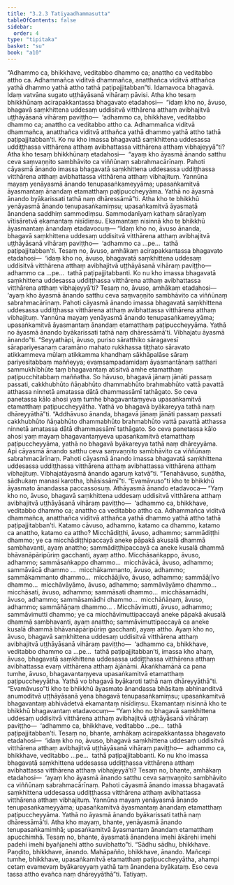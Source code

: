 ```yaml
---
title: "3.2.3 Tatiyaadhammasutta"
tableOfContents: false
sidebar:
  order: 4
type: "tipitaka"
basket: "su"
book: "a10"
---
```



<DynamicBreadcrumb />

<Division number="115" book="a10">

<Paragraph number="1005" book="a10">
“Adhammo ca, bhikkhave, veditabbo dhammo ca; anattho ca veditabbo attho ca. Adhammañca viditvā dhammañca, anatthañca viditvā atthañca yathā dhammo yathā attho tathā paṭipajjitabban”ti. Idamavoca bhagavā. Idaṃ vatvāna sugato uṭṭhāyāsanā vihāraṃ pāvisi.
</Paragraph>

<Paragraph number="1006" book="a10">
Atha kho tesaṃ bhikkhūnaṃ acirapakkantassa bhagavato etadahosi—  “idaṃ kho no, āvuso, bhagavā saṃkhittena uddesaṃ uddisitvā vitthārena atthaṃ avibhajitvā uṭṭhāyāsanā vihāraṃ paviṭṭho—  ‘adhammo ca, bhikkhave, veditabbo dhammo ca; anattho ca veditabbo attho ca. Adhammañca viditvā dhammañca, anatthañca viditvā atthañca yathā dhammo yathā attho tathā paṭipajjitabban’ti. Ko nu kho imassa bhagavatā saṃkhittena uddesassa uddiṭṭhassa vitthārena atthaṃ avibhattassa vitthārena atthaṃ vibhajeyyā”ti?
</Paragraph>

<Paragraph number="1007" book="a10">
Atha kho tesaṃ bhikkhūnaṃ etadahosi—  “ayaṃ kho āyasmā ānando satthu ceva saṃvaṇṇito sambhāvito ca viññūnaṃ sabrahmacārīnaṃ. Pahoti cāyasmā ānando imassa bhagavatā saṃkhittena uddesassa uddiṭṭhassa vitthārena atthaṃ avibhattassa vitthārena atthaṃ vibhajituṃ. Yannūna mayaṃ yenāyasmā ānando tenupasaṅkameyyāma; upasaṅkamitvā āyasmantaṃ ānandaṃ etamatthaṃ paṭipuccheyyāma. Yathā no āyasmā ānando byākarissati tathā naṃ dhāressāmā”ti.
</Paragraph>

<Paragraph number="1008" book="a10">
Atha kho te bhikkhū yenāyasmā ānando tenupasaṅkamiṃsu; upasaṅkamitvā āyasmatā ānandena saddhiṃ sammodiṃsu. Sammodanīyaṃ kathaṃ sāraṇīyaṃ vītisāretvā ekamantaṃ nisīdiṃsu. Ekamantaṃ nisinnā kho te bhikkhū āyasmantaṃ ānandaṃ etadavocuṃ—
</Paragraph>

<Paragraph number="1009" book="a10">
“Idaṃ kho no, āvuso ānanda, bhagavā saṃkhittena uddesaṃ uddisitvā vitthārena atthaṃ avibhajitvā uṭṭhāyāsanā vihāraṃ paviṭṭho—  ‘adhammo ca …pe…  tathā paṭipajjitabban’ti.
</Paragraph>

<Paragraph number="1010" book="a10">
Tesaṃ no, āvuso, amhākaṃ acirapakkantassa bhagavato etadahosi—  ‘idaṃ kho no, āvuso, bhagavatā saṃkhittena uddesaṃ uddisitvā vitthārena atthaṃ avibhajitvā uṭṭhāyāsanā vihāraṃ paviṭṭho—  adhammo ca …pe…  tathā paṭipajjitabbanti. Ko nu kho imassa bhagavatā saṃkhittena uddesassa uddiṭṭhassa vitthārena atthaṃ avibhattassa vitthārena atthaṃ vibhajeyyā’ti?
</Paragraph>

<Paragraph number="1011" book="a10">
Tesaṃ no, āvuso, amhākaṃ etadahosi—  ‘ayaṃ kho āyasmā ānando satthu ceva saṃvaṇṇito sambhāvito ca viññūnaṃ sabrahmacārīnaṃ. Pahoti cāyasmā ānando imassa bhagavatā saṃkhittena uddesassa uddiṭṭhassa vitthārena atthaṃ avibhattassa vitthārena atthaṃ vibhajituṃ. Yannūna mayaṃ yenāyasmā ānando tenupasaṅkameyyāma; upasaṅkamitvā āyasmantaṃ ānandaṃ etamatthaṃ paṭipuccheyyāma. Yathā no āyasmā ānando byākarissati tathā naṃ dhāressāmā’ti. Vibhajatu āyasmā ānando”ti.
</Paragraph>

<Paragraph number="1012" book="a10">
“Seyyathāpi, āvuso, puriso sāratthiko sāragavesī sārapariyesanaṃ caramāno mahato rukkhassa tiṭṭhato sāravato atikkammeva mūlaṃ atikkamma khandhaṃ sākhāpalāse sāraṃ pariyesitabbaṃ maññeyya; evaṃsampadamidaṃ āyasmantānaṃ satthari sammukhībhūte taṃ bhagavantaṃ atisitvā amhe etamatthaṃ paṭipucchitabbaṃ maññatha. So hāvuso, bhagavā jānaṃ jānāti passaṃ passati, cakkhubhūto ñāṇabhūto dhammabhūto brahmabhūto vattā pavattā atthassa ninnetā amatassa dātā dhammassāmī tathāgato. So ceva panetassa kālo ahosi yaṃ tumhe bhagavantaṃyeva upasaṅkamitvā etamatthaṃ paṭipuccheyyātha. Yathā vo bhagavā byākareyya tathā naṃ dhāreyyāthā”ti.
</Paragraph>

<Paragraph number="1013" book="a10">
“Addhāvuso ānanda, bhagavā jānaṃ jānāti passaṃ passati cakkhubhūto ñāṇabhūto dhammabhūto brahmabhūto vattā pavattā atthassa ninnetā amatassa dātā dhammassāmī tathāgato. So ceva panetassa kālo ahosi yaṃ mayaṃ bhagavantaṃyeva upasaṅkamitvā etamatthaṃ paṭipuccheyyāma, yathā no bhagavā byākareyya tathā naṃ dhāreyyāma. Api cāyasmā ānando satthu ceva saṃvaṇṇito sambhāvito ca viññūnaṃ sabrahmacārīnaṃ. Pahoti cāyasmā ānando imassa bhagavatā saṃkhittena uddesassa uddiṭṭhassa vitthārena atthaṃ avibhattassa vitthārena atthaṃ vibhajituṃ. Vibhajatāyasmā ānando agaruṃ katvā”ti.
</Paragraph>

<Paragraph number="1014" book="a10">
“Tenahāvuso, suṇātha, sādhukaṃ manasi karotha, bhāsissāmī”ti. “Evamāvuso”ti kho te bhikkhū āyasmato ānandassa paccassosuṃ. Athāyasmā ānando etadavoca—
</Paragraph>

<Paragraph number="1015" book="a10">
“Yaṃ kho no, āvuso, bhagavā saṃkhittena uddesaṃ uddisitvā vitthārena atthaṃ avibhajitvā uṭṭhāyāsanā vihāraṃ paviṭṭho—  ‘adhammo ca, bhikkhave, veditabbo dhammo ca; anattho ca veditabbo attho ca. Adhammañca viditvā dhammañca, anatthañca viditvā atthañca yathā dhammo yathā attho tathā paṭipajjitabban’ti.
</Paragraph>

<Paragraph number="1016" book="a10">
Katamo cāvuso, adhammo, katamo ca dhammo, katamo ca anattho, katamo ca attho?
</Paragraph>

<Paragraph number="1017" book="a10">
Micchādiṭṭhi, āvuso, adhammo; sammādiṭṭhi dhammo; ye ca micchādiṭṭhipaccayā aneke pāpakā akusalā dhammā sambhavanti, ayaṃ anattho; sammādiṭṭhipaccayā ca aneke kusalā dhammā bhāvanāpāripūriṃ gacchanti, ayaṃ attho.
</Paragraph>

<Paragraph number="1018" book="a10">
Micchāsaṅkappo, āvuso, adhammo; sammāsaṅkappo dhammo…  micchāvācā, āvuso, adhammo; sammāvācā dhammo …  micchākammanto, āvuso, adhammo; sammākammanto dhammo…  micchāājīvo, āvuso, adhammo; sammāājīvo dhammo…  micchāvāyāmo, āvuso, adhammo; sammāvāyāmo dhammo…  micchāsati, āvuso, adhammo; sammāsati dhammo…  micchāsamādhi, āvuso, adhammo; sammāsamādhi dhammo…  micchāñāṇaṃ, āvuso, adhammo; sammāñāṇaṃ dhammo… .
</Paragraph>

<Paragraph number="1019" book="a10">
Micchāvimutti, āvuso, adhammo; sammāvimutti dhammo; ye ca micchāvimuttipaccayā aneke pāpakā akusalā dhammā sambhavanti, ayaṃ anattho; sammāvimuttipaccayā ca aneke kusalā dhammā bhāvanāpāripūriṃ gacchanti, ayaṃ attho.
</Paragraph>

<Paragraph number="1020" book="a10">
Ayaṃ kho no, āvuso, bhagavā saṃkhittena uddesaṃ uddisitvā vitthārena atthaṃ avibhajitvā uṭṭhāyāsanā vihāraṃ paviṭṭho—  ‘adhammo ca, bhikkhave, veditabbo dhammo ca …pe…  tathā paṭipajjitabban’ti, imassa kho ahaṃ, āvuso, bhagavatā saṃkhittena uddesassa uddiṭṭhassa vitthārena atthaṃ avibhattassa evaṃ vitthārena atthaṃ ājānāmi. Ākaṅkhamānā ca pana tumhe, āvuso, bhagavantaṃyeva upasaṅkamitvā etamatthaṃ paṭipuccheyyātha. Yathā vo bhagavā byākaroti tathā naṃ dhāreyyāthā”ti.
</Paragraph>

<Paragraph number="1021" book="a10">
“Evamāvuso”ti kho te bhikkhū āyasmato ānandassa bhāsitaṃ abhinanditvā anumoditvā uṭṭhāyāsanā yena bhagavā tenupasaṅkamiṃsu; upasaṅkamitvā bhagavantaṃ abhivādetvā ekamantaṃ nisīdiṃsu. Ekamantaṃ nisinnā kho te bhikkhū bhagavantaṃ etadavocuṃ—
</Paragraph>

<Paragraph number="1022" book="a10">
“Yaṃ kho no bhagavā saṃkhittena uddesaṃ uddisitvā vitthārena atthaṃ avibhajitvā uṭṭhāyāsanā vihāraṃ paviṭṭho—  ‘adhammo ca, bhikkhave, veditabbo …pe…  tathā paṭipajjitabban’ti.
</Paragraph>

<Paragraph number="1023" book="a10">
Tesaṃ no, bhante, amhākaṃ acirapakkantassa bhagavato etadahosi—  ‘idaṃ kho no, āvuso, bhagavā saṃkhittena uddesaṃ uddisitvā vitthārena atthaṃ avibhajitvā uṭṭhāyāsanā vihāraṃ paviṭṭho—  adhammo ca, bhikkhave, veditabbo …pe…  tathā paṭipajjitabbanti. Ko nu kho imassa bhagavatā saṃkhittena uddesassa uddiṭṭhassa vitthārena atthaṃ avibhattassa vitthārena atthaṃ vibhajeyyā’ti?
</Paragraph>

<Paragraph number="1024" book="a10">
Tesaṃ no, bhante, amhākaṃ etadahosi—  ‘ayaṃ kho āyasmā ānando satthu ceva saṃvaṇṇito sambhāvito ca viññūnaṃ sabrahmacārīnaṃ. Pahoti cāyasmā ānando imassa bhagavatā saṃkhittena uddesassa uddiṭṭhassa vitthārena atthaṃ avibhattassa vitthārena atthaṃ vibhajituṃ. Yannūna mayaṃ yenāyasmā ānando tenupasaṅkameyyāma; upasaṅkamitvā āyasmantaṃ ānandaṃ etamatthaṃ paṭipuccheyyāma. Yathā no āyasmā ānando byākarissati tathā naṃ dhāressāmā’ti.
</Paragraph>

<Paragraph number="1025" book="a10">
Atha kho mayaṃ, bhante, yenāyasmā ānando tenupasaṅkamimhā; upasaṅkamitvā āyasmantaṃ ānandaṃ etamatthaṃ apucchimhā. Tesaṃ no, bhante, āyasmatā ānandena imehi ākārehi imehi padehi imehi byañjanehi attho suvibhatto”ti.
</Paragraph>

<Paragraph number="1026" book="a10">
“Sādhu sādhu, bhikkhave. Paṇḍito, bhikkhave, ānando. Mahāpañño, bhikkhave, ānando. Mañcepi tumhe, bhikkhave, upasaṅkamitvā etamatthaṃ paṭipuccheyyātha, ahampi cetaṃ evamevaṃ byākareyyaṃ yathā taṃ ānandena byākataṃ. Eso ceva tassa attho evañca naṃ dhāreyyāthā”ti.

</Paragraph>
</Division>

<Paragraph number="1027" type="center" book="a10">
Tatiyaṃ.
</Paragraph>